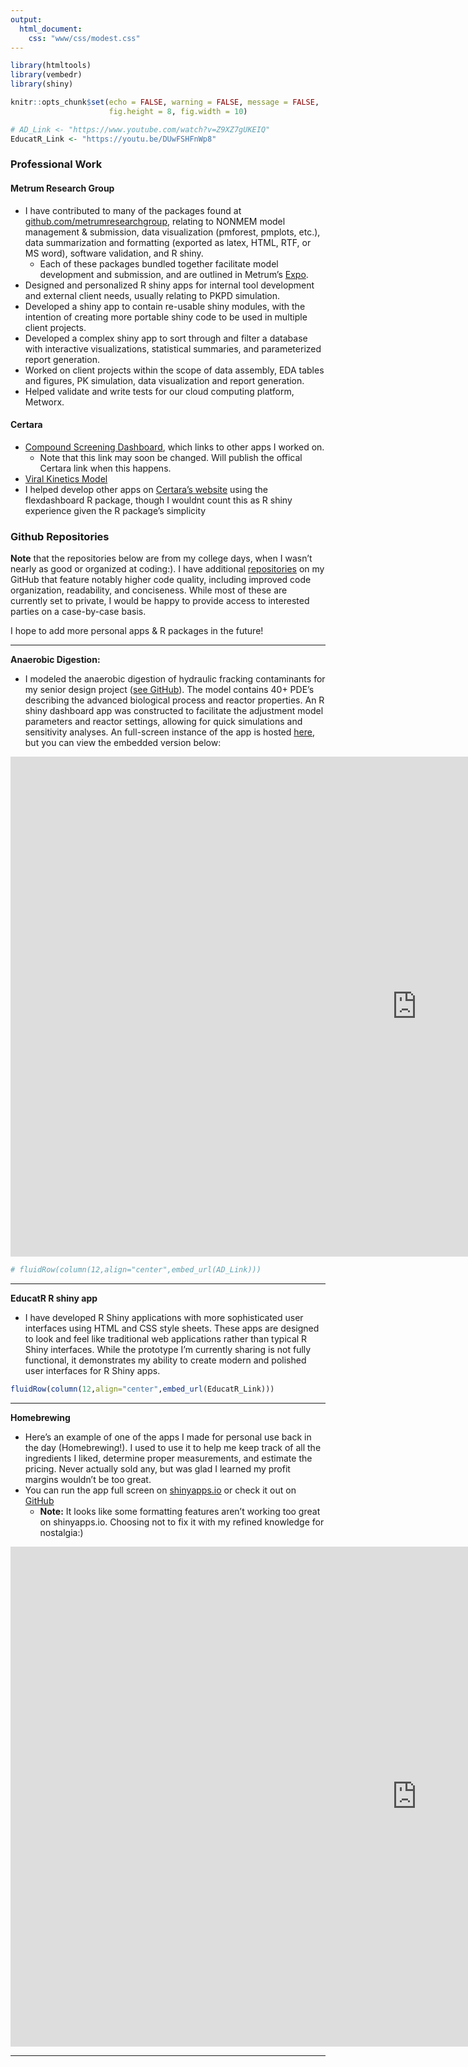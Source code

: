 ```yaml
---
output:
  html_document:
    css: "www/css/modest.css"
---
```




```r
library(htmltools)
library(vembedr)
library(shiny)

knitr::opts_chunk$set(echo = FALSE, warning = FALSE, message = FALSE,
                      fig.height = 8, fig.width = 10)

# AD_Link <- "https://www.youtube.com/watch?v=Z9XZ7gUKEIQ"
EducatR_Link <- "https://youtu.be/DUwFSHFnWp8"
```


### Professional Work

#### Metrum Research Group
 - I have contributed to many of the packages found at <a href="https://github.com/metrumresearchgroup" target="_blank">github.com/metrumresearchgroup</a>, relating to NONMEM model management & submission, data visualization (pmforest, pmplots, etc.), data summarization and formatting (exported as latex, HTML, RTF, or MS word), software validation, and R shiny.
   - Each of these packages bundled together facilitate model development and submission, and are outlined in Metrum's [Expo](https://merge.metrumrg.com/expo/expo1-nonmem-foce/).
 - Designed and personalized R shiny apps for internal tool development and external client needs, usually relating to PKPD simulation.
 - Developed a shiny app to contain re-usable shiny modules, with the intention of creating more portable shiny code to be used in multiple client projects.
 - Developed a complex shiny app to sort through and filter a database with interactive visualizations, statistical summaries, and parameterized report generation. 
 - Worked on client projects within the scope of data assembly, EDA tables and figures, PK simulation, data visualization and report generation.
 - Helped validate and write tests for our cloud computing platform, Metworx.

#### Certara
 - <a href="https://pharmacometrics.shinyapps.io/COVID-19-CompoundScreening_TestNewUI/" target="_blank">Compound Screening Dashboard</a>, which links to other apps I worked on.
   -  Note that this link may soon be changed. Will publish the offical Certara link when this happens.
 - <a href="https://pharmacometrics.shinyapps.io/COVID-19-VK-MODEL/" target="_blank">Viral Kinetics Model</a>
 - I helped develop other apps on <a href="https://www.covidpharmacology.com/in-silico-workbench/"  target="_blank">Certara's website</a> using the flexdashboard R package, though I wouldnt count this as R shiny experience given the R package's simplicity




### Github Repositories

**Note** that the repositories below are from my college days, when I wasn't nearly as good or organized at coding:). I have additional [repositories](https://github.com/barrettk?tab=repositories) on my GitHub that feature notably higher code quality, including improved code organization, readability, and conciseness. While most of these are currently set to private, I would be happy to provide access to interested parties on a case-by-case basis.

I hope to add more personal apps & R packages in the future!

<hr>

**Anaerobic Digestion:**

- I modeled the anaerobic digestion of hydraulic fracking contaminants for my senior design project (<a href="https://barrettk.github.io/AnaerobicDigestion/" target="_blank">see GitHub</a>). The model contains 40+ PDE's describing the advanced biological process and reactor properties. An R shiny dashboard app was constructed to facilitate the adjustment model parameters and reactor settings, allowing for quick simulations and sensitivity analyses. An full-screen instance of the app is hosted <a href="https://kylebarrett.shinyapps.io/AnaerobicDigestion/" target="_blank">here</a>, but you can view the embedded version below:

<iframe id="Kombucha App" src=" https://kylebarrett.shinyapps.io/AnaerobicDigestion/"
style="border: none; width: 1300px; height: 800px; display:inline-block; text-align:center;"
frameborder="0">
</iframe>



```r
# fluidRow(column(12,align="center",embed_url(AD_Link)))
```


<hr>

**EducatR R shiny app**

 - I have developed R Shiny applications with more sophisticated user interfaces using HTML and CSS style sheets. These apps are designed to look and feel like traditional web applications rather than typical R Shiny interfaces. While the prototype I'm currently sharing is not fully functional, it demonstrates my ability to create modern and polished user interfaces for R Shiny apps.
```r
fluidRow(column(12,align="center",embed_url(EducatR_Link)))
```

<hr>

**Homebrewing**

* Here's an example of one of the apps I made for personal use back in the day (Homebrewing!). I used to use it to help me keep track of all the ingredients I liked, determine proper measurements, and estimate the pricing. Never actually sold any, but was glad I learned my profit margins wouldn't be too great.
* You can run the app full screen on [shinyapps.io](https://kylebarrett.shinyapps.io/Kombucha/) or check it out on [GitHub](https://kylebarrett.github.io/KombuchaBrewing/)
  * <b>Note:</b> It looks like some formatting features aren't working too great on shinyapps.io. Choosing not to fix it with my refined knowledge for nostalgia:)


<iframe id="Kombucha App" src=" https://kylebarrett.shinyapps.io/Kombucha/"
style="border: none; width: 1300px; height: 800px; display:inline-block; text-align:center;"
frameborder="0">
</iframe>

<hr>

